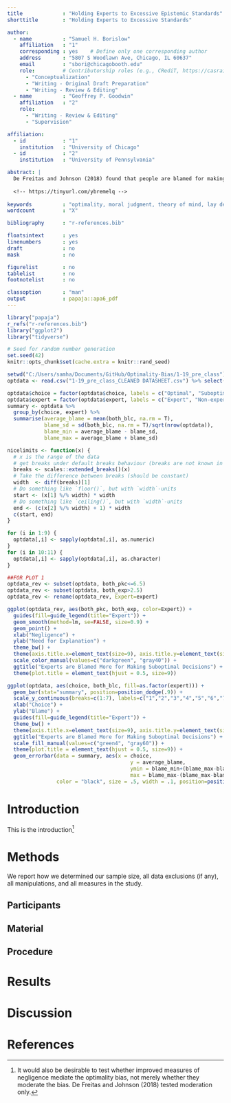 ```yaml
---
title             : "Holding Experts to Excessive Epistemic Standards"
shorttitle        : "Holding Experts to Excessive Standards"

author: 
  - name          : "Samuel H. Borislow"
    affiliation   : "1"
    corresponding : yes    # Define only one corresponding author
    address       : "5807 S Woodlawn Ave, Chicago, IL 60637"
    email         : "sbori@chicagobooth.edu"
    role:         # Contributorship roles (e.g., CRediT, https://casrai.org/credit/)
      - "Conceptualization"
      - "Writing - Original Draft Preparation"
      - "Writing - Review & Editing"
  - name          : "Geoffrey P. Goodwin"
    affiliation   : "2"
    role:
      - "Writing - Review & Editing"
      - "Supervision"

affiliation:
  - id            : "1"
    institution   : "University of Chicago"
  - id            : "2"
    institution   : "University of Pennsylvania"

abstract: |
  De Freitas and Johnson (2018) found that people are blamed for making suboptimal decisions, even under circumstances in which an optimal decision cannot reasonably be expected (De Freitas & Johnson, 2018). They termed this phenomenon “optimality bias,” and stated that it depended only on a reference to the relevant agents' choices, making no reference to their mental states. More precisely, they stated that suboptimal decisions are seen as more difficult to explain and are, therefore, also perceived to be more deserving of blame. However, what if the cause of this bias is instead an overassessment of the decision makers’ abilities (thus, making reference to their mental states)? In a series of three studies, we examined whether thinking that an agent “should have known better” predicts blame judgments better than thinking an explanation was needed for their suboptimal behavior, as well as whether this effect is only found when judging experts. From our first study, we discovered that the sentiment that an agent “should have known better” explains optimality bias better than De Freitas and Johnson’s proposed explanation. From our second study, we found evidence that expertise affects the potency of optimality bias, which again opposes De Freitas and Johnson's non-mentalistic explanation for the bias. And from our third study, we found evidence that eliminating an agent's potential to acquire greater knowledge impacted optimality bias—a finding which we replicated in a follow-up study—providing further support for our more mentalistic explanation for the bias.
  
  <!-- https://tinyurl.com/ybremelq -->
  
keywords          : "optimality, moral judgment, theory of mind, lay decision theory"
wordcount         : "X"

bibliography      : "r-references.bib"

floatsintext      : yes
linenumbers       : yes
draft             : no
mask              : no

figurelist        : no
tablelist         : no
footnotelist      : no

classoption       : "man"
output            : papaja::apa6_pdf
---
```


```r
library("papaja")
r_refs("r-references.bib")
library("ggplot2")
library("tidyverse")
```

```r
# Seed for random number generation
set.seed(42)
knitr::opts_chunk$set(cache.extra = knitr::rand_seed)
```

```r
setwd("C:/Users/samha/Documents/GitHub/Optimality-Bias/1-19_pre_class")
optdata <- read.csv("1-19_pre_class_CLEANED DATASHEET.csv") %>% select(-1)
```

```r
optdata$choice = factor(optdata$choice, labels = c("Optimal", "Suboptimal"))
optdata$expert = factor(optdata$expert, labels = c("Expert", "Non-expert"))
summary <- optdata %>% 
  group_by(choice, expert) %>% 
  summarise(average_blame = mean(both_blc, na.rm = T),
            blame_sd = sd(both_blc, na.rm = T)/sqrt(nrow(optdata)), 
            blame_min = average_blame - blame_sd,
            blame_max = average_blame + blame_sd)

nicelimits <- function(x) {
  # x is the range of the data
  # get breaks under default breaks behaviour (breaks are not known in advance)
  breaks <- scales::extended_breaks()(x)
  # Take the difference between breaks (should be constant)
  width  <- diff(breaks)[1]
  # Do something like `floor()`, but with `width`-units
  start <- (x[1] %/% width) * width
  # Do something like `ceiling()`, but with `width`-units
  end <- (c(x[2] %/% width) + 1) * width
  c(start, end)
}
```

```r
for (i in 1:9) {
  optdata[,i] <- sapply(optdata[,i], as.numeric)
}
for (i in 10:11) {
  optdata[,i] <- sapply(optdata[,i], as.character)
}

##FOR PLOT 1
optdata_rev <- subset(optdata, both_pkc<=6.5)
optdata_rev <- subset(optdata, both_exp>2.5)
optdata_rev <- rename(optdata_rev, Expert=expert)
```

```r
ggplot(optdata_rev, aes(both_pkc, both_exp, color=Expert)) +
  guides(fill=guide_legend(title="Expert")) +
  geom_smooth(method=lm, se=FALSE, size=0.9) +
  geom_point() +
  xlab("Negligence") +
  ylab("Need for Explanation") +
  theme_bw() +
  theme(axis.title.x=element_text(size=9), axis.title.y=element_text(size=9)) +
  scale_color_manual(values=c("darkgreen", "gray40")) +
  ggtitle("Experts are Blamed More for Making Suboptimal Decisions") +
  theme(plot.title = element_text(hjust = 0.5, size=9))
```

```r
ggplot(optdata, aes(choice, both_blc, fill=as.factor(expert))) +
  geom_bar(stat="summary", position=position_dodge(.9)) + 
  scale_y_continuous(breaks=c(1:7), labels=c("1","2","3","4","5","6","7"), limits = nicelimits, expand=c(0,0)) +
  xlab("Choice") +
  ylab("Blame") +
  guides(fill=guide_legend(title="Expert")) +
  theme_bw() +
  theme(axis.title.x=element_text(size=9), axis.title.y=element_text(size=9)) +
  ggtitle("Experts are Blamed More for Making Suboptimal Decisions") +
  scale_fill_manual(values=c("green4", "gray60")) +
  theme(plot.title = element_text(hjust = 0.5, size=9)) +
  geom_errorbar(data = summary, aes(x = choice, 
                                        y = average_blame,
                                        ymin = blame_min+(blame_max-blame_min), 
                                        max = blame_max-(blame_max-blame_min)),
                color = "black", size = .5, width = .1, position=position_dodge(0.9))
```


# Introduction
This is the introduction^[It would also be desirable to test whether improved measures of negligence mediate the optimality bias, not merely whether they moderate the bias. De Freitas and Johnson (2018) tested moderation only.]

# Methods
We report how we determined our sample size, all data exclusions (if any), all manipulations, and all measures in the study. <!-- 21-word solution (Simmons, Nelson & Simonsohn, 2012; retrieved from http://ssrn.com/abstract=2160588) -->

## Participants

## Material

## Procedure

[^1]: 

## Data analysis
We used `r cite_r("r-references.bib")` for all our analyses.


# Results

# Discussion


\newpage

# References

::: {#refs custom-style="Bibliography"}
:::
